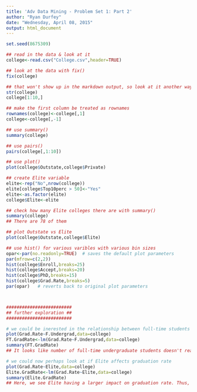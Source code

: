 ---
title: 'Adv Data Mining - Problem Set 1: Part 2'
author: "Ryan Durfey"
date: "Wednesday, April 08, 2015"
output: html_document
---

```{r}
set.seed(8675309)

## read in the data & look at it
college<-read.csv("College.csv",header=TRUE)

## look at the data with fix()
fix(college)

## that won't show up in the markdown output, so look at it another way..
str(college)
college[1:10,]

## make the first column be treated as rownames
rownames(college)<-college[,1]
college<-college[,-1]

## use summary()
summary(college)

## use pairs()
pairs(college[,1:10])

## use plot()
plot(college$Outstate,college$Private)

## create Elite variable
elite<-rep("No",nrow(college))
elite[college$Top10perc > 50]<-"Yes"
elite<-as.factor(elite)
college$Elite<-elite

## check how many Elite colleges there are with summary()
summary(college)
## There are 78 of them

## plot Outstate vs Elite
plot(college$Outstate,college$Elite)

## use hist() for various varibles with various bin sizes
opar<-par(no.readonly=TRUE)  # saves the default plot parameters
par(mfrow=c(2,2))
hist(college$Enroll,breaks=25)
hist(college$Accept,breaks=20)
hist(college$PhD,breaks=15)
hist(college$Grad.Rate,breaks=5)
par(opar)   # reverts back to original plot parameters



#########################
## further exploration ##
#########################

# we could be inerested in the relationship between full-time students and graduation rate
plot(Grad.Rate~F.Undergrad,data=college)
FT.GradRate<-lm(Grad.Rate~F.Undergrad,data=college)
summary(FT.GradRate)
## It looks like number of full-time undergraduate students doesn't really drive graduation rate

# we could now perhaps look at if Elite affects graduation rate
plot(Grad.Rate~Elite,data=college)
Elite.GradRate<-lm(Grad.Rate~Elite,data=college)
summary(Elite.GradRate)
## Here, we see Elite having a larger impact on graduation rate. Thus, we might want to look more closely at this relationship with further experimentation or analysis. It is of note that while our parameter is significant, our R-Squared values are not extremely high, suggesting that our linear model may not be super strong.
```

